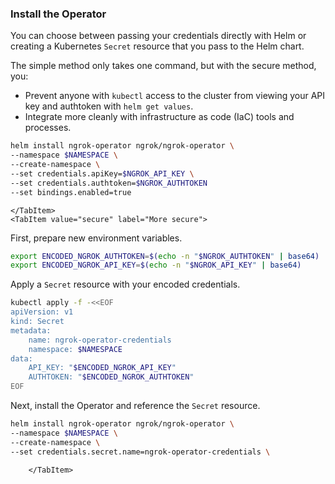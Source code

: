 
### Install the Operator

You can choose between passing your credentials directly with Helm or creating a
Kubernetes `Secret` resource that you pass to the Helm chart.

The simple method only takes one command, but with the secure method, you:

- Prevent anyone with `kubectl` access to the cluster from viewing your API
  key and authtoken with `helm get values`.
- Integrate more cleanly with infrastructure as code (IaC) tools and processes.

<Tabs groupId="k8s" queryString="k8s-install">
	<TabItem value="simple" label="Simple" default>

```bash
helm install ngrok-operator ngrok/ngrok-operator \
--namespace $NAMESPACE \
--create-namespace \
--set credentials.apiKey=$NGROK_API_KEY \
--set credentials.authtoken=$NGROK_AUTHTOKEN
--set bindings.enabled=true
```

    </TabItem>
    <TabItem value="secure" label="More secure">

First, prepare new environment variables.

```bash
export ENCODED_NGROK_AUTHTOKEN=$(echo -n "$NGROK_AUTHTOKEN" | base64)
export ENCODED_NGROK_API_KEY=$(echo -n "$NGROK_API_KEY" | base64)
```

Apply a `Secret` resource with your encoded credentials.

```bash
kubectl apply -f -<<EOF
apiVersion: v1
kind: Secret
metadata:
	name: ngrok-operator-credentials
	namespace: $NAMESPACE
data:
	API_KEY: "$ENCODED_NGROK_API_KEY"
	AUTHTOKEN: "$ENCODED_NGROK_AUTHTOKEN"
EOF
```

Next, install the Operator and reference the `Secret` resource.

```bash
helm install ngrok-operator ngrok/ngrok-operator \
--namespace $NAMESPACE \
--create-namespace \
--set credentials.secret.name=ngrok-operator-credentials \
```

    	</TabItem>

</Tabs>
